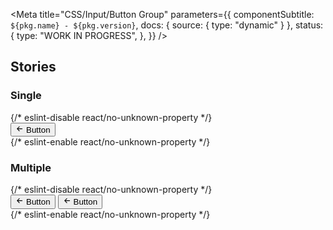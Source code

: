 
<Meta
  title="CSS/Input/Button Group"
  parameters={{
    componentSubtitle: `${pkg.name} - ${pkg.version}`,
    docs: { source: { type: "dynamic" } },
    status: {
      type: "WORK IN PROGRESS",
    },
  }}
/>

<Description markdown={readme} />

## Stories

### Single

<Canvas>
  {/* eslint-disable react/no-unknown-property */}
  <Story name="Single">
    <div class="denhaag-button-group">
      <button class={"denhaag-button denhaag-button--secondary-action denhaag-button--start-icon"}>
        <span class={"denhaag-button__icon"}>
          <svg
            width="1em"
            height="1em"
            viewBox="0 0 24 24"
            xmlns="http://www.w3.org/2000/svg"
            class="denhaag-icon"
            focusable="false"
            aria-hidden="true"
          >
            <path d="M11.707 18.707a1 1 0 01-1.414 0l-6-6a1 1 0 010-1.414l6-6a1 1 0 111.414 1.414L7.414 11H19a1 1 0 110 2H7.414l4.293 4.293a1 1 0 010 1.414z"></path>
          </svg>
        </span>
        Button
      </button>
    </div>
  </Story>
  {/* eslint-enable react/no-unknown-property */}
</Canvas>

### Multiple

<Canvas>
  {/* eslint-disable react/no-unknown-property */}
  <Story name="Multiple">
    <div class="denhaag-button-group">
      <button class={"denhaag-button denhaag-button--secondary-action denhaag-button--start-icon"}>
        <span class={"denhaag-button__icon"}>
          <svg
            width="1em"
            height="1em"
            viewBox="0 0 24 24"
            xmlns="http://www.w3.org/2000/svg"
            class="denhaag-icon"
            focusable="false"
            aria-hidden="true"
          >
            <path d="M11.707 18.707a1 1 0 01-1.414 0l-6-6a1 1 0 010-1.414l6-6a1 1 0 111.414 1.414L7.414 11H19a1 1 0 110 2H7.414l4.293 4.293a1 1 0 010 1.414z"></path>
          </svg>
        </span>
        Button
      </button>
      <button class={"denhaag-button denhaag-button--secondary-action denhaag-button--start-icon"}>
        <span class={"denhaag-button__icon"}>
          <svg
            width="1em"
            height="1em"
            viewBox="0 0 24 24"
            xmlns="http://www.w3.org/2000/svg"
            class="denhaag-icon"
            focusable="false"
            aria-hidden="true"
          >
            <path d="M11.707 18.707a1 1 0 01-1.414 0l-6-6a1 1 0 010-1.414l6-6a1 1 0 111.414 1.414L7.414 11H19a1 1 0 110 2H7.414l4.293 4.293a1 1 0 010 1.414z"></path>
          </svg>
        </span>
        Button
      </button>
    </div>
  </Story>
  {/* eslint-enable react/no-unknown-property */}
</Canvas>
